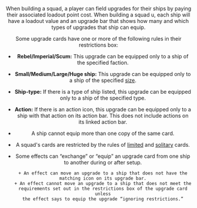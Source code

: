 <Header title="Upgrade cards" />

When building a squad, a player can field upgrades for their ships by paying
their associated loadout point cost. When building a squad u, each ship will
have a loadout value and an upgrade bar that shows how many and which
types of upgrades that ship can equip.

Some upgrade cards have one or more of the following rules in their
restrictions box:

- **Rebel/Imperial/Scum:** This upgrade can be equipped only to a ship
  of the specified faction.
- **Small/Medium/Large/Huge ship:** This upgrade can be equipped
  only to a ship of the specified [size](/article/Ship_Sizes).
- **Ship-type:** If there is a type of ship listed, this upgrade can be equipped
  only to a ship of the specified type.
- **Action:** If there is an action icon, this upgrade can be equipped only to a
  ship with that action on its action bar. This does not include actions on its
  linked action bar.

- A ship cannot equip more than one copy of the same card.
- A squad's cards are restricted by the rules of [limited](/article/Limited) and [solitary](/article/Solitary) cards.
- Some effects can “exchange” or “equip” an upgrade card from one ship to
  another during or after setup.

      + An effect can move an upgrade to a ship that does not have the
      matching icon on its upgrade bar.
      + An effect cannot move an upgrade to a ship that does not meet the
      requirements set out in the restrictions box of the upgrade card unless
      the effect says to equip the upgrade “ignoring restrictions.”
